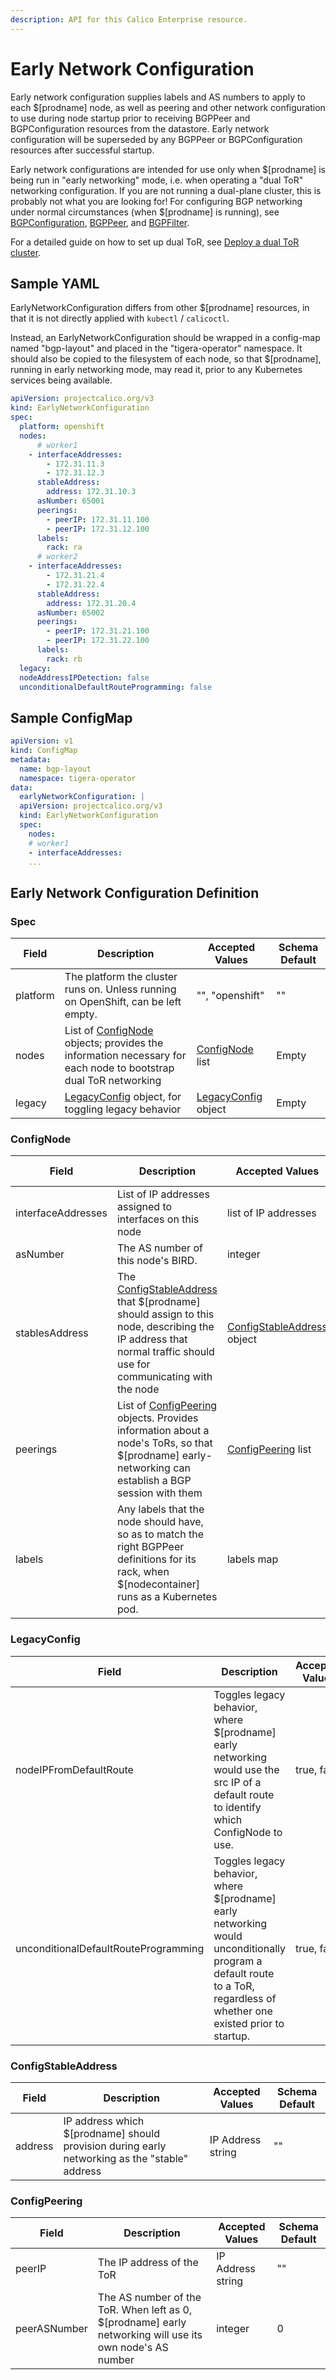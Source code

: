 ```yaml
---
description: API for this Calico Enterprise resource.
---
```


# Early Network Configuration

Early network configuration supplies labels and AS numbers to apply to each
$[prodname] node, as well as peering and other network configuration to use during node
startup prior to receiving BGPPeer and BGPConfiguration resources from the datastore.
Early network configuration will be superseded by any BGPPeer or BGPConfiguration
resources after successful startup.

Early network configurations are intended for use only when $[prodname] is being run in "early networking" mode, i.e. when operating a "dual ToR" networking configuration. If you are not running a dual-plane cluster, this is probably not what you are looking for!
For configuring BGP networking under normal circumstances (when $[prodname] is running), see [BGPConfiguration](bgpconfig.mdx), [BGPPeer](bgppeer.mdx), and [BGPFilter](bgpfilter.mdx).

For a detailed guide on how to set up dual ToR, see [Deploy a dual ToR cluster](../../networking/configuring/dual-tor.mdx).


## Sample YAML
EarlyNetworkConfiguration differs from other $[prodname] resources, in that it is not directly applied with `kubectl` / `calicoctl`.

Instead, an EarlyNetworkConfiguration should be wrapped in a config-map named "bgp-layout" and placed in the "tigera-operator" namespace. It should also be copied to the filesystem of each node,
so that $[prodname], running in early networking mode, may read it, prior to any Kubernetes services being available.

```yaml
apiVersion: projectcalico.org/v3
kind: EarlyNetworkConfiguration
spec:
  platform: openshift
  nodes:
      # worker1
    - interfaceAddresses:
        - 172.31.11.3
        - 172.31.12.3
      stableAddress:
        address: 172.31.10.3
      asNumber: 65001
      peerings:
        - peerIP: 172.31.11.100
        - peerIP: 172.31.12.100
      labels:
        rack: ra
      # worker2
    - interfaceAddresses:
        - 172.31.21.4
        - 172.31.22.4
      stableAddress:
        address: 172.31.20.4
      asNumber: 65002
      peerings:
        - peerIP: 172.31.21.100
        - peerIP: 172.31.22.100
      labels:
        rack: rb
  legacy:
  nodeAddressIPDetection: false
  unconditionalDefaultRouteProgramming: false
```

## Sample ConfigMap

```yaml noValidation
apiVersion: v1
kind: ConfigMap
metadata:
  name: bgp-layout
  namespace: tigera-operator
data:
  earlyNetworkConfiguration: |
  apiVersion: projectcalico.org/v3
  kind: EarlyNetworkConfiguration
  spec:
    nodes:
    # worker1
    - interfaceAddresses:
    ...
```

## Early Network Configuration Definition
### Spec
| Field    | Description                                                                                                                  | Accepted Values                      | Schema Default |
| -------- | ---------------------------------------------------------------------------------------------------------------------------- | ------------------------------------ | -------------- |
| platform | The platform the cluster runs on. Unless running on OpenShift, can be left empty.                                            | "", "openshift"                      | ""             |
| nodes    | List of [ConfigNode](#confignode) objects; provides the information necessary for each node to bootstrap dual ToR networking | [ConfigNode](#confignode) list       | Empty          |
| legacy   | [LegacyConfig](#legacyconfig) object, for toggling legacy behavior                                                           | [LegacyConfig](#legacyconfig) object | Empty          |

### ConfigNode
| Field              | Description                                                                                                                                                                            | Accepted Values                                                 | Schema Default |
| ------------------ | -------------------------------------------------------------------------------------------------------------------------------------------------------------------------------------- | --------------------------------------------------------------- | -------------- |
| interfaceAddresses | List of IP addresses assigned to interfaces on this node                                                                                                                               | list of IP addresses                                            | Empty          |
| asNumber           | The AS number of this node's BIRD.                                                                                                                                                     | integer                                                         | 0              |
| stablesAddress     | The [ConfigStableAddress](#configstableaddress) that $[prodname] should assign to this node, describing the IP address that normal traffic should use for communicating with the node | [ConfigStableAddress](#configstableaddress) object              | Empty          |
| peerings           | List of [ConfigPeering](#configpeering) objects. Provides information about a node's ToRs, so that $[prodname] early-networking can establish a BGP session with them                 | [ConfigPeering](#configpeering) list                            | Empty          |
| labels             | Any labels that the node should have, so as to match the right BGPPeer definitions for its rack, when $[nodecontainer] runs as a Kubernetes pod.                                      | labels map                                                      | Empty          |

### LegacyConfig
| Field                                 | Description                                                                                                                                                              | Accepted Values | Schema Default |
| ------------------------------------- | ------------------------------------------------------------------------------------------------------------------------------------------------------------------------ | --------------- | -------------- |
| nodeIPFromDefaultRoute                | Toggles legacy behavior, where $[prodname] early networking would use the src IP of a default route to identify which ConfigNode to use.                                | true, false     | false          |
| unconditionalDefaultRouteProgramming  | Toggles legacy behavior, where $[prodname] early networking would unconditionally program a default route to a ToR, regardless of whether one existed prior to startup. | true, false     | false          |

### ConfigStableAddress
| Field                                 | Description                                                     | Accepted Values   | Schema Default |
| ------------------------------------- | --------------------------------------------------------------- | ----------------- | -------------- |
| address | IP address which $[prodname] should provision during early networking as the "stable" address | IP Address string | ""             |

### ConfigPeering
| Field        | Description                                                                                               | Accepted Values   | Schema Default |
| ------------ | --------------------------------------------------------------------------------------------------------- | ----------------- | -------------- |
| peerIP       | The IP address of the ToR                                                                                 | IP Address string | ""             |
| peerASNumber | The AS number of the ToR. When left as 0, $[prodname] early networking will use its own node's AS number | integer           | 0              |
